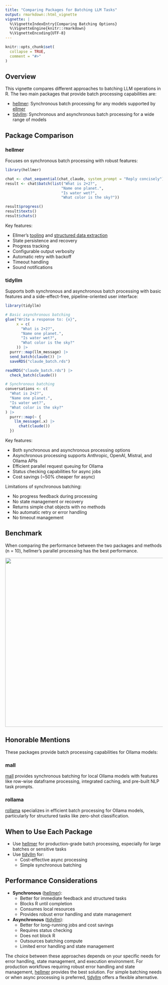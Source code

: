 ```yaml
---
title: "Comparing Packages for Batching LLM Tasks"
output: rmarkdown::html_vignette
vignette: |
  %\VignetteIndexEntry{Comparing Batching Options}
  %\VignetteEngine{knitr::rmarkdown}
  %\VignetteEncoding{UTF-8}
---
```


```r
knitr::opts_chunk$set(
  collapse = TRUE,
  comment = "#>"
)
```

## Overview

This vignette compares different approaches to batching LLM operations in R. The two main packages that provide batch processing capabilities are:

-   [hellmer](https://github.com/dylanpieper/hellmer): Synchronous batch processing for any models supported by [ellmer](https://github.com/tidyverse/ellmer/)
-   [tidyllm](https://github.com/edubruell/tidyllm): Synchronous and asynchronous batch processing for a wide range of models

## Package Comparison

### hellmer

Focuses on synchronous batch processing with robust features:

```r
library(hellmer)

chat <- chat_sequential(chat_claude, system_prompt = "Reply concisely")
result <- chat$batch(list("What is 2+2?",
                         "Name one planet.",
                         "Is water wet?",
                         "What color is the sky?"))

result$progress()
result$texts()
result$chats()
```

Key features:

-   Ellmer's [tooling](https://ellmer.tidyverse.org/articles/tool-calling.html) and [structured data extraction](https://ellmer.tidyverse.org/articles/structured-data.html)
-   State persistence and recovery
-   Progress tracking
-   Configurable output verbosity
-   Automatic retry with backoff
-   Timeout handling
-   Sound notifications

### tidyllm

Supports both synchronous and asynchronous batch processing with basic features and a side-effect-free, pipeline-oriented user interface:

```r
library(tidyllm)

# Basic asynchronous batching
glue("Write a response to: {x}", 
     x = c(
       "What is 2+2?",
       "Name one planet.",
       "Is water wet?",
       "What color is the sky?"
     )) |>
  purrr::map(llm_message) |>
  send_batch(claude()) |>
  saveRDS("claude_batch.rds")

readRDS("claude_batch.rds") |>
  check_batch(claude())

# Synchronous batching
conversations <- c(
  "What is 2+2?",
  "Name one planet.",
  "Is water wet?",
  "What color is the sky?"
) |>
  purrr::map(~ {
    llm_message(.x) |>
      chat(claude())
  })
```

Key features:

-   Both synchronous and asynchronous processing options
-   Asynchronous processing supports Anthropic, OpenAI, Mistral, and Ollama APIs
-   Efficient parallel request queuing for Ollama
-   Status checking capabilities for async jobs
-   Cost savings (\~50% cheaper for async)

Limitations of synchronous batching:

-   No progress feedback during processing
-   No state management or recovery
-   Returns simple chat objects with no methods
-   No automatic retry or error handling
-   No timeout management

## Benchmark

When comparing the performance between the two packages and methods (n = 10), hellmer's parallel processing has the best performance.

![](../man/figures/hellmer-tidyllm.png){width="539"}

## Honorable Mentions

These packages provide batch processing capabilities for Ollama models:

### mall

[mall](https://mlverse.github.io/mall) provides synchronous batching for local Ollama models with features like row-wise dataframe processing, integrated caching, and pre-built NLP task prompts.

### rollama

[rollama](https://github.com/JBGruber/rollama) specializes in efficient batch processing for Ollama models, particularly for structured tasks like zero-shot classification.

## When to Use Each Package

-   Use [hellmer](https://github.com/dylanpieper/hellmer) for production-grade batch processing, especially for large batches or sensitive tasks
-   Use [tidyllm](https://github.com/edubruell/tidyllm) for:
    -   Cost-effective async processing
    -   Simple synchronous batching

## Performance Considerations

-   **Synchronous** ([hellmer](https://github.com/dylanpieper/hellmer)):
    -   Better for immediate feedback and structured tasks
    -   Blocks R until completion
    -   Consumes local resources
    -   Provides robust error handling and state management
-   **Asynchronous** ([tidyllm](https://github.com/edubruell/tidyllm)):
    -   Better for long-running jobs and cost savings
    -   Requires status checking
    -   Does not block R
    -   Outsources batching compute
    -   Limited error handling and state management

The choice between these approaches depends on your specific needs for error handling, state management, and execution environment. For production workflows requiring robust error handling and state management, [hellmer](https://github.com/dylanpieper/hellmer) provides the best solution. For simple batching needs or when async processing is preferred, [tidyllm](https://github.com/edubruell/tidyllm) offers a flexible alternative.
